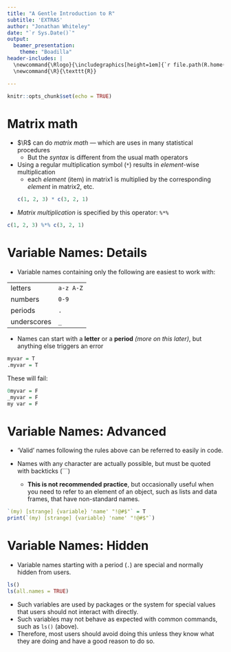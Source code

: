 ```yaml
---
title: "A Gentle Introduction to R"
subtitle: 'EXTRAS'
author: "Jonathan Whiteley"
date: "`r Sys.Date()`"
output: 
  beamer_presentation:
    theme: "Boadilla"
header-includes: |
  \newcommand{\Rlogo}{\includegraphics[height=1em]{`r file.path(R.home("doc"), "html", "logo.jpg")`}}
  \newcommand{\R}{\texttt{R}}

---
```


```r
knitr::opts_chunk$set(echo = TRUE)
```

# Matrix math

- $\R$ can do _matrix math_ --- which are uses in many statistical procedures
  - But the _syntax_ is different from the usual math operators
- Using a regular multiplication symbol (`*`) results in *element*-wise multiplication
  - each _element_ (item) in matrix1 is multiplied by the corresponding _element_ in matrix2, etc.
```r
c(1, 2, 3) * c(3, 2, 1)
```
- _Matrix multiplication_ is specified by this operator: `%*%`
```r
c(1, 2, 3) %*% c(3, 2, 1)
```


# Variable Names: Details

- Variable names containing only the following are easiest to work with:

|||<!-- empty header row, because most Markdown parsers require a header row -->
|:----------|---------|
|letters    |`a-z A-Z`|
|numbers    |`0-9`    |
|periods    |`.`      |
|underscores|`_`      |

- Names can start with a **letter** or a **period** _(more on this later)_, but anything else triggers an error

```r
myvar = T
.myvar = T
```
  
These will fail:
```r
0myvar = F
_myvar = F
my var = F
```


# Variable Names: Advanced

- 'Valid' names following the rules above can be referred to easily in code.

- Names with any character are actually possible, but must be quoted with backticks (```)
  - **This is not recommended practice**, but occasionally useful when you need to refer to an element of an object, such as lists and data frames, that have non-standard names.

```r
`(my) [strange] {variable} 'name' "!@#$"` = T
print(`(my) [strange] {variable} 'name' "!@#$"`)
```


# Variable Names: Hidden

- Variable names starting with a period (`.`) are special and normally hidden from users.

```r
ls()
ls(all.names = TRUE)
```

  - Such variables are used by packages or the system for special values that users should not interact with directly.
  - Such variables may not behave as expected with common commands, such as `ls()` (above).
  - Therefore, most users should avoid doing this unless they know what they are doing and have a good reason to do so.

